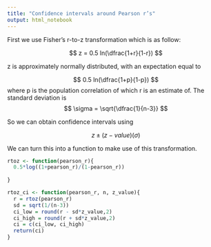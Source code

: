```yaml
---
title: "Confidence intervals around Pearson r’s"
output: html_notebook
---
```


First we use Fisher's r-to-z transformation which is as follow:

$$
z = 0.5 ln(\dfrac{1+r}{1-r})
$$

z is approximately normally distributed, with an  expectation equal to 

$$
0.5 ln(\dfrac{1+p}{1-p})
$$
where p is the population correlation of which r is an estimate of. The standard deviation is 
$$
\sigma = \sqrt{\dfrac{1}{n-3}}
$$

So we can obtain confidence intervals using 

$$
z \pm (z-value)(\sigma)
$$


We can turn this into a function to make use of this transformation.

```r
rtoz <- function(pearson_r){
  0.5*log((1+pearson_r)/(1-pearson_r))
  
}

rtoz_ci <- function(pearson_r, n, z_value){
  r = rtoz(pearson_r)
  sd = sqrt(1/(n-3))
  ci_low = round(r - sd*z_value,2)
  ci_high = round(r + sd*z_value,2)
  ci = c(ci_low, ci_high)
  return(ci)
}
```
